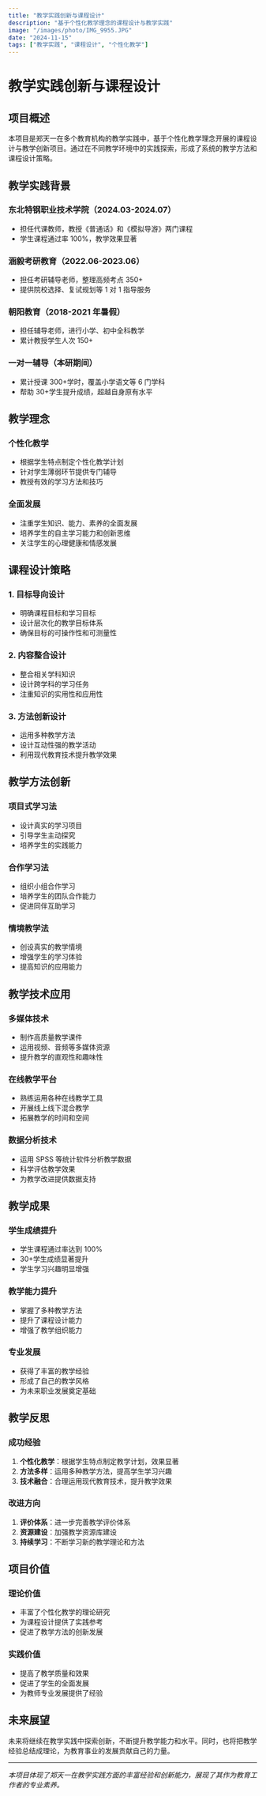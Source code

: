 ```yaml
---
title: "教学实践创新与课程设计"
description: "基于个性化教学理念的课程设计与教学实践"
image: "/images/photo/IMG_9955.JPG"
date: "2024-11-15"
tags: ["教学实践", "课程设计", "个性化教学"]
---
```


# 教学实践创新与课程设计

## 项目概述

本项目是郑天一在多个教育机构的教学实践中，基于个性化教学理念开展的课程设计与教学创新项目。通过在不同教学环境中的实践探索，形成了系统的教学方法和课程设计策略。

## 教学实践背景

### 东北特钢职业技术学院（2024.03-2024.07）

-   担任代课教师，教授《普通话》和《模拟导游》两门课程
-   学生课程通过率 100%，教学效果显著

### 涵毅考研教育（2022.06-2023.06）

-   担任考研辅导老师，整理高频考点 350+
-   提供院校选择、复试规划等 1 对 1 指导服务

### 朝阳教育（2018-2021 年暑假）

-   担任辅导老师，进行小学、初中全科教学
-   累计教授学生人次 150+

### 一对一辅导（本研期间）

-   累计授课 300+学时，覆盖小学语文等 6 门学科
-   帮助 30+学生提升成绩，超越自身原有水平

## 教学理念

### 个性化教学

-   根据学生特点制定个性化教学计划
-   针对学生薄弱环节提供专门辅导
-   教授有效的学习方法和技巧

### 全面发展

-   注重学生知识、能力、素养的全面发展
-   培养学生的自主学习能力和创新思维
-   关注学生的心理健康和情感发展

## 课程设计策略

### 1. 目标导向设计

-   明确课程目标和学习目标
-   设计层次化的教学目标体系
-   确保目标的可操作性和可测量性

### 2. 内容整合设计

-   整合相关学科知识
-   设计跨学科的学习任务
-   注重知识的实用性和应用性

### 3. 方法创新设计

-   运用多种教学方法
-   设计互动性强的教学活动
-   利用现代教育技术提升教学效果

## 教学方法创新

### 项目式学习法

-   设计真实的学习项目
-   引导学生主动探究
-   培养学生的实践能力

### 合作学习法

-   组织小组合作学习
-   培养学生的团队合作能力
-   促进同伴互助学习

### 情境教学法

-   创设真实的教学情境
-   增强学生的学习体验
-   提高知识的应用能力

## 教学技术应用

### 多媒体技术

-   制作高质量教学课件
-   运用视频、音频等多媒体资源
-   提升教学的直观性和趣味性

### 在线教学平台

-   熟练运用各种在线教学工具
-   开展线上线下混合教学
-   拓展教学的时间和空间

### 数据分析技术

-   运用 SPSS 等统计软件分析教学数据
-   科学评估教学效果
-   为教学改进提供数据支持

## 教学成果

### 学生成绩提升

-   学生课程通过率达到 100%
-   30+学生成绩显著提升
-   学生学习兴趣明显增强

### 教学能力提升

-   掌握了多种教学方法
-   提升了课程设计能力
-   增强了教学组织能力

### 专业发展

-   获得了丰富的教学经验
-   形成了自己的教学风格
-   为未来职业发展奠定基础

## 教学反思

### 成功经验

1. **个性化教学**：根据学生特点制定教学计划，效果显著
2. **方法多样**：运用多种教学方法，提高学生学习兴趣
3. **技术融合**：合理运用现代教育技术，提升教学效果

### 改进方向

1. **评价体系**：进一步完善教学评价体系
2. **资源建设**：加强教学资源库建设
3. **持续学习**：不断学习新的教学理论和方法

## 项目价值

### 理论价值

-   丰富了个性化教学的理论研究
-   为课程设计提供了实践参考
-   促进了教学方法的创新发展

### 实践价值

-   提高了教学质量和效果
-   促进了学生的全面发展
-   为教师专业发展提供了经验

## 未来展望

未来将继续在教学实践中探索创新，不断提升教学能力和水平。同时，也将把教学经验总结成理论，为教育事业的发展贡献自己的力量。

---

_本项目体现了郑天一在教学实践方面的丰富经验和创新能力，展现了其作为教育工作者的专业素养。_
